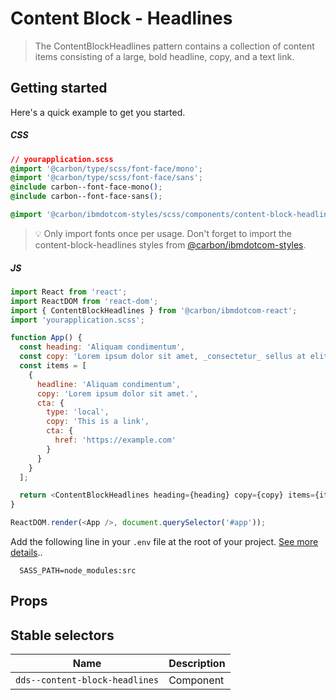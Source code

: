 
# Content Block - Headlines

> The ContentBlockHeadlines pattern contains a collection of content items
> consisting of a large, bold headline, copy, and a text link.

## Getting started

Here's a quick example to get you started.

##### CSS

```css
// yourapplication.scss
@import '@carbon/type/scss/font-face/mono';
@import '@carbon/type/scss/font-face/sans';
@include carbon--font-face-mono();
@include carbon--font-face-sans();

@import '@carbon/ibmdotcom-styles/scss/components/content-block-headlines/index';
```

> 💡 Only import fonts once per usage. Don't forget to import the
> content-block-headlines styles from
> [@carbon/ibmdotcom-styles](https://github.com/carbon-design-system/ibm-dotcom-library/blob/master/packages/styles).

##### JS

```javascript
import React from 'react';
import ReactDOM from 'react-dom';
import { ContentBlockHeadlines } from '@carbon/ibmdotcom-react';
import 'yourapplication.scss';

function App() {
  const heading: 'Aliquam condimentum',
  const copy: 'Lorem ipsum dolor sit amet, _consectetur_ sellus at elit sollicitudin.',
  const items = [
    {
      headline: 'Aliquam condimentum',
      copy: 'Lorem ipsum dolor sit amet.',
      cta: {
        type: 'local',
        copy: 'This is a link',
        cta: {
          href: 'https://example.com'
        }
      }
    }
  ];

  return <ContentBlockHeadlines heading={heading} copy={copy} items={items} />;
}

ReactDOM.render(<App />, document.querySelector('#app'));
```

Add the following line in your `.env` file at the root of your project.
[See more details](https://github.com/carbon-design-system/ibm-dotcom-library/tree/master/packages/styles#usage)..

```
  SASS_PATH=node_modules:src
```

## Props

<Props of={ContentBlockHeadlines} />

## Stable selectors

| Name                           | Description |
| ------------------------------ | ----------- |
| `dds--content-block-headlines` | Component   |

<Description markdown={contributing} />
